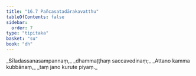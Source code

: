 ```yaml
---
title: "16.7 Pañcasatadārakavatthu"
tableOfContents: false
sidebar:
  order: 7
type: "tipitaka"
basket: "su"
book: "dh"
---
```



<DynamicBreadcrumb />

<Division number="217" book="dh" bookNo="18" page="45">

<Paragraph number="235" type="verses" book="dh">
_Sīladassanasampannaṃ,_  
_dhammaṭṭhaṃ saccavedinaṃ;_  
_Attano kamma kubbānaṃ,_  
_taṃ jano kurute piyaṃ._
</Paragraph>
</Division>